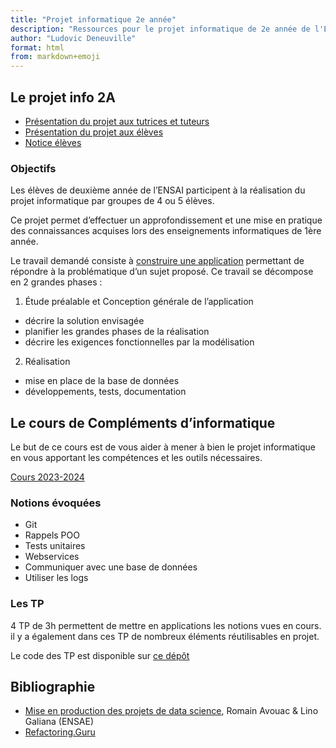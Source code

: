 ```yaml
---
title: "Projet informatique 2e année"
description: "Ressources pour le projet informatique de 2e année de l'ENSAI"
author: "Ludovic Deneuville"
format: html
from: markdown+emoji
---
```


## Le projet info 2A

- [Présentation du projet aux tutrices et tuteurs](doc/projet/presentation-tuteurs.qmd)
- [Présentation du projet aux élèves](doc/projet/presentation-eleves.qmd)
- [Notice élèves](doc/projet/notice-eleves.qmd)

### Objectifs

Les élèves de deuxième année de l'ENSAI participent à la réalisation du projet informatique par groupes de 4 ou 5 élèves. 

Ce projet permet d’effectuer un approfondissement et une mise en pratique des connaissances acquises lors des enseignements informatiques de 1ère année.

Le travail demandé consiste à [construire une application]{.underline} permettant de répondre à la problématique d'un sujet proposé. Ce travail se décompose en 2 grandes phases : 

1. Étude préalable et Conception générale de l'application
  - décrire la solution envisagée
  - planifier les grandes phases de la réalisation
  - décrire les exigences fonctionnelles par la modélisation
2. Réalisation
  - mise en place de la base de données
  - développements, tests, documentation


## Le cours de Compléments d'informatique

::: {.callout-note}
Le but de ce cours est de vous aider à mener à bien le projet informatique en vous apportant les compétences et les outils nécessaires.
:::

[Cours 2023-2024](https://ludo2ne.github.io/ENSAI-2A-complement-info/){target="_blank"}

### Notions évoquées

- Git
- Rappels POO
- Tests unitaires
- Webservices
- Communiquer avec une base de données
- Utiliser les logs

### Les TP

4 TP de 3h permettent de mettre en applications les notions vues en cours. il y a également dans ces TP de nombreux éléments réutilisables en projet.

Le code des TP est disponible sur [ce dépôt](https://github.com/ludo2ne/ENSAI-2A-complement-info-tp/){target="_blank"}

## Bibliographie

- [Mise en production des projets de data science](https://ensae-reproductibilite.github.io/website/){target="_blank"}, Romain Avouac & Lino Galiana (ENSAE)
- [Refactoring.Guru](https://refactoring.guru/fr){target="_blank"}